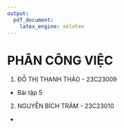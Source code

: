 ```yaml
---
output:
  pdf_document:
    latex_engine: xelatex
---
```


\newpage
# PHÂN CÔNG VIỆC   

1. ĐỖ THỊ THANH THẢO - 23C23009   

- Bài tập 5
   

2. NGUYỄN BÍCH TRÂM - 23C23010   

- 